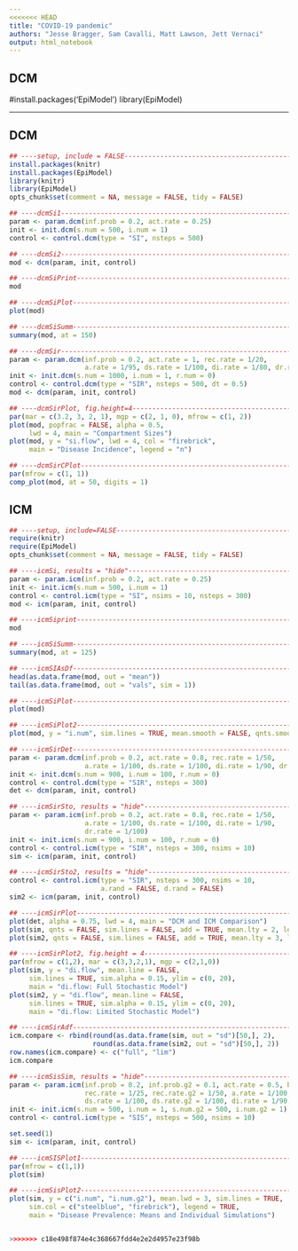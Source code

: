 ```yaml
---
<<<<<<< HEAD
title: "COVID-19 pandemic"
authors: "Jesse Bragger, Sam Cavalli, Matt Lawson, Jett Vernaci"
output: html_notebook
---
```

## DCM 


#install.packages('EpiModel')
library(EpiModel)


---
## DCM
```r
## ----setup, include = FALSE----------------------------------------------
install.packages(knitr)
install.packages(EpiModel)
library(knitr)
library(EpiModel)
opts_chunk$set(comment = NA, message = FALSE, tidy = FALSE)

## ----dcmSi1--------------------------------------------------------------
param <- param.dcm(inf.prob = 0.2, act.rate = 0.25)
init <- init.dcm(s.num = 500, i.num = 1)
control <- control.dcm(type = "SI", nsteps = 500)

## ----dcmSi2--------------------------------------------------------------
mod <- dcm(param, init, control)

## ----dcmSiPrint----------------------------------------------------------
mod

## ----dcmSiPlot-----------------------------------------------------------
plot(mod)

## ----dcmSiSumm-----------------------------------------------------------
summary(mod, at = 150)

## ----dcmSir--------------------------------------------------------------
param <- param.dcm(inf.prob = 0.2, act.rate = 1, rec.rate = 1/20,
                   a.rate = 1/95, ds.rate = 1/100, di.rate = 1/80, dr.rate = 1/100)
init <- init.dcm(s.num = 1000, i.num = 1, r.num = 0)
control <- control.dcm(type = "SIR", nsteps = 500, dt = 0.5)
mod <- dcm(param, init, control)

## ----dcmSirPlot, fig.height=4--------------------------------------------
par(mar = c(3.2, 3, 2, 1), mgp = c(2, 1, 0), mfrow = c(1, 2))
plot(mod, popfrac = FALSE, alpha = 0.5,
     lwd = 4, main = "Compartment Sizes")
plot(mod, y = "si.flow", lwd = 4, col = "firebrick",
     main = "Disease Incidence", legend = "n")

## ----dcmSirCPlot---------------------------------------------------------
par(mfrow = c(1, 1))
comp_plot(mod, at = 50, digits = 1)

```

## ICM

```r
## ----setup, include=FALSE------------------------------------------------
require(knitr)
require(EpiModel)
opts_chunk$set(comment = NA, message = FALSE, tidy = FALSE)

## ----icmSi, results = "hide"---------------------------------------------
param <- param.icm(inf.prob = 0.2, act.rate = 0.25)
init <- init.icm(s.num = 500, i.num = 1)
control <- control.icm(type = "SI", nsims = 10, nsteps = 300)
mod <- icm(param, init, control)

## ----icmSiprint----------------------------------------------------------
mod

## ----icmSiSumm-----------------------------------------------------------
summary(mod, at = 125)

## ----icmSIAsDf-----------------------------------------------------------
head(as.data.frame(mod, out = "mean"))
tail(as.data.frame(mod, out = "vals", sim = 1))

## ----icmSiPlot-----------------------------------------------------------
plot(mod)

## ----icmSiPlot2----------------------------------------------------------
plot(mod, y = "i.num", sim.lines = TRUE, mean.smooth = FALSE, qnts.smooth = FALSE)

## ----icmSirDet-----------------------------------------------------------
param <- param.dcm(inf.prob = 0.2, act.rate = 0.8, rec.rate = 1/50,
                   a.rate = 1/100, ds.rate = 1/100, di.rate = 1/90, dr.rate = 1/100)
init <- init.dcm(s.num = 900, i.num = 100, r.num = 0)
control <- control.dcm(type = "SIR", nsteps = 300)
det <- dcm(param, init, control)

## ----icmSirSto, results = "hide"-----------------------------------------
param <- param.icm(inf.prob = 0.2, act.rate = 0.8, rec.rate = 1/50,
                   a.rate = 1/100, ds.rate = 1/100, di.rate = 1/90,
                   dr.rate = 1/100)
init <- init.icm(s.num = 900, i.num = 100, r.num = 0)
control <- control.icm(type = "SIR", nsteps = 300, nsims = 10)
sim <- icm(param, init, control)

## ----icmSirSto2, results = "hide"----------------------------------------
control <- control.icm(type = "SIR", nsteps = 300, nsims = 10,
                       a.rand = FALSE, d.rand = FALSE)
sim2 <- icm(param, init, control)

## ----icmSirPlot----------------------------------------------------------
plot(det, alpha = 0.75, lwd = 4, main = "DCM and ICM Comparison")
plot(sim, qnts = FALSE, sim.lines = FALSE, add = TRUE, mean.lty = 2, legend = FALSE)
plot(sim2, qnts = FALSE, sim.lines = FALSE, add = TRUE, mean.lty = 3, legend = FALSE)

## ----icmSirPlot2, fig.height = 4-----------------------------------------
par(mfrow = c(1,2), mar = c(3,3,2,1), mgp = c(2,1,0))
plot(sim, y = "di.flow", mean.line = FALSE,
     sim.lines = TRUE, sim.alpha = 0.15, ylim = c(0, 20),
     main = "di.flow: Full Stochastic Model")
plot(sim2, y = "di.flow", mean.line = FALSE,
     sim.lines = TRUE, sim.alpha = 0.15, ylim = c(0, 20),
     main = "di.flow: Limited Stochastic Model")

## ----icmSirAdf-----------------------------------------------------------
icm.compare <- rbind(round(as.data.frame(sim, out = "sd")[50,], 2),
                     round(as.data.frame(sim2, out = "sd")[50,], 2))
row.names(icm.compare) <- c("full", "lim")
icm.compare

## ----icmSisSim, results = "hide"-----------------------------------------
param <- param.icm(inf.prob = 0.2, inf.prob.g2 = 0.1, act.rate = 0.5, balance = "g1",
                   rec.rate = 1/25, rec.rate.g2 = 1/50, a.rate = 1/100, a.rate.g2 = NA,
                   ds.rate = 1/100, ds.rate.g2 = 1/100, di.rate = 1/90, di.rate.g2 = 1/90)
init <- init.icm(s.num = 500, i.num = 1, s.num.g2 = 500, i.num.g2 = 1)
control <- control.icm(type = "SIS", nsteps = 500, nsims = 10)

set.seed(1)
sim <- icm(param, init, control)

## ----icmSISPlot1---------------------------------------------------------
par(mfrow = c(1,1))
plot(sim)

## ----icmSisPlot2---------------------------------------------------------
plot(sim, y = c("i.num", "i.num.g2"), mean.lwd = 3, sim.lines = TRUE, 
     sim.col = c("steelblue", "firebrick"), legend = TRUE,
     main = "Disease Prevalence: Means and Individual Simulations")


>>>>>>> c18e498f874e4c368667fdd4e2e2d4957e23f98b
```

```r

```


